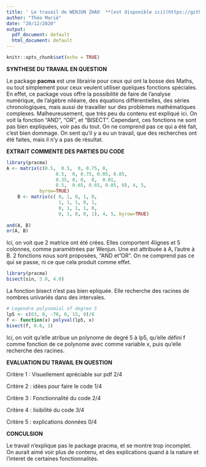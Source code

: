 ---
title: ' Le travail de WENJUN ZHAO  **[est disponible ici](https://github.com/claudia0524/PSBX/blob/main/gr03_Wenjun_ZHAO_Math/gr03_Wenjun_ZHAO_Pracma.pdf)**'
author: "Théo Marié"
date: "20/12/2020"
output:
  pdf_document: default
  html_document: default
---

```{r setup, include=FALSE}
knitr::opts_chunk$set(echo = TRUE)
```

**SYNTHESE DU TRAVAIL EN QUESTION**

Le package **pacma** est une librairie pour ceux qui ont la bosse des Maths, ou tout simplement pour ceux veulent utiliser quelques fonctions spéciales. En effet, ce package vous offre la possibilité de faire de l'analyse numérique, de l'algèbre niléaire, des équations différentielles, des séries chronologiques, mais aussi de travailler sur des problèmes mathématiques complexes. Malheureusement, que très peu du contenu est expliqué ici. On voit la fonction "AND", "OR", et "BISECT". Cependant, ces fonctions ne sont pas bien expliquées, voir pas du tout. On ne comprend pas ce qui a été fait, c'est bien dommage. On sent qu'il y a eu un travail, que des recherches ont été faites, mais il n'y a pas de résultat.

**EXTRAIT COMMENTE DES PARTIES DU CODE**

```{r}
library(pracma)
A <- matrix(c(0.5,  0.5,  0, 0.75, 0,
                  0.5,  0, 0.75, 0.05, 0.85,
                  0.35, 0, 0,  0,  0.01,
                  0.5,  0.65, 0.65, 0.05, 0), 4, 5,
            byrow=TRUE)
    B <- matrix(c( 0, 1, 0, 1, 0, 
                   1, 1, 1, 0, 1,
                   0, 1, 1, 1, 0,
                   0, 1, 0, 0, 1), 4, 5, byrow=TRUE)
    
and(A, B)
or(A, B)
```

Ici, on voit que 2 matrice ont été crées. Elles comportent 4lignes et 5 colonnes, comme paramétrées par Wenjun. Une est attribuée à A, l'autre à B. 2 fonctions nous sont proposées, "AND et "OR". On ne comprend pas ce qui se passe, ni ce que cela produit comme effet.

```{r}
library(pracma)
bisect(sin, 3.0, 4.0)
```

La fonction bisect n'est pas bien epliquée. Elle recherche des racines de nombres univariés dans des intervales. 


```{r}
# Legendre polynomial of degree 5
lp5 <- c(63, 0, -70, 0, 15, 0)/8
f <- function(x) polyval(lp5, x)
bisect(f, 0.6, 1)
```

Ici, on voit qu'elle atribue un polynome de degré 5 à lp5, qu'elle défini f comme fonction de ce polynome avec comme variable x, puis qu'elle recherche des racines.

**EVALUATION DU TRAVAIL EN QUESTION**

Critère 1 : Visuellement apréciable sur pdf   2/4 

Critère 2 : idées pour faire le code          1/4 

Critère 3 : Fonctionnalité du code            2/4 

Critère 4 : lisibilité du code                3/4 

Critère 5 : explications données              0/4 

**CONCULSION**

Le travail n'explique pas le package pracma, et se montre trop incomplet. On aurait aimé voir plus de contenu, et des explications quand à la nature et l'interet de certaines fonctionnalités. 

